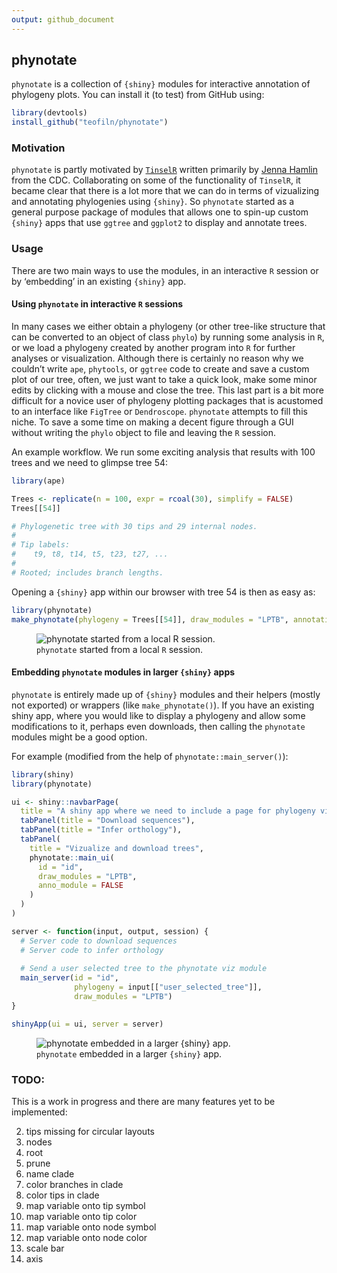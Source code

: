 ```yaml
---
output: github_document
---
```


## phynotate

`phynotate` is a collection of `{shiny}` modules for interactive annotation of phylogeny plots. You can install it (to test) from GitHub using:

```r
library(devtools)
install_github("teofiln/phynotate")
```

### Motivation

`phynotate` is partly motivated by [`TinselR`](https://github.com/jennahamlin/tinselR) written primarily by [Jenna Hamlin](https://github.com/jennahamlin) from the CDC. Collaborating on some of the functionality of `TinselR`, it became clear that there is a lot more that we can do in terms of vizualizing and annotating phylogenies using `{shiny}`. So `phynotate` started as a general purpose package of modules that allows one to spin-up custom `{shiny}` apps that use `ggtree` and `ggplot2` to display and annotate trees.

### Usage

There are two main ways to use the modules, in an interactive `R` session or by 'embedding' in an existing `{shiny}` app.

#### Using `phynotate` in interactive `R` sessions

In many cases we either obtain a phylogeny (or other tree-like structure that can be converted to an object of class `phylo`) by running some analysis in `R`, or we load a phylogeny created by another program into `R` for further analyses or visualization. Although there is certainly no reason why we couldn't write `ape`, `phytools`, or `ggtree` code to create and save a custom plot of our tree, often, we just want to take a quick look, make some minor edits by clicking with a mouse and close the tree. This last part is a bit more difficult for a novice user of phylogeny plotting packages that is acustomed to an interface like `FigTree` or `Dendroscope`. `phynotate` attempts to fill this niche. To save a some time on making a decent figure through a GUI without writing the `phylo` object to file and leaving the `R` session.

An example workflow. We run some exciting analysis that results with 100 trees and we need to glimpse tree 54: 

```r
library(ape)

Trees <- replicate(n = 100, expr = rcoal(30), simplify = FALSE)
Trees[[54]]

# Phylogenetic tree with 30 tips and 29 internal nodes.
# 
# Tip labels:
#	 t9, t8, t14, t5, t23, t27, ...
#
# Rooted; includes branch lengths.
```

Opening a `{shiny}` app within our browser with tree 54 is then as easy as:

```r
library(phynotate)
make_phynotate(phylogeny = Trees[[54]], draw_modules = "LPTB", annotation_module = TRUE)
```

![`phynotate` started from a local `R` session.](man/figures/trees-54.png)

#### Embedding `phynotate` modules in larger `{shiny}` apps

`phynotate` is entirely made up of `{shiny}` modules and their helpers (mostly not exported) or wrappers (like `make_phynotate()`). If you have an existing shiny app, where you would like to display a phylogeny and allow some modifications to it, perhaps even downloads, then calling the `phynotate` modules might be a good option. 

For example (modified from the help of `phynotate::main_server()`):

```r
library(shiny)
library(phynotate)

ui <- shiny::navbarPage(
  title = "A shiny app where we need to include a page for phylogeny viz",
  tabPanel(title = "Download sequences"),
  tabPanel(title = "Infer orthology"),
  tabPanel(
    title = "Vizualize and download trees",
    phynotate::main_ui(
      id = "id",
      draw_modules = "LPTB",
      anno_module = FALSE
    )
  )
)

server <- function(input, output, session) {
  # Server code to download sequences
  # Server code to infer orthology
  
  # Send a user selected tree to the phynotate viz module
  main_server(id = "id",
              phylogeny = input[["user_selected_tree"]],
              draw_modules = "LPTB")
}

shinyApp(ui = ui, server = server)

```

![`phynotate` embedded in a larger `{shiny}` app.](man/figures/phynotate-as-a-tab.png)

### TODO:

This is a work in progress and there are many features yet to be implemented:

2. tips missing for circular layouts
4. nodes 
5. root
6. prune
6. name clade
7. color branches in clade
8. color tips in clade
11. map variable onto tip symbol
12. map variable onto tip color
11. map variable onto node symbol
12. map variable onto node color
13. scale bar
14. axis